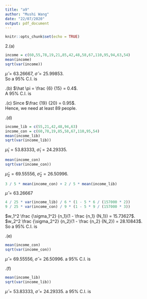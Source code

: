 ---
title: "a9"
author: "Mushi Wang"
date: "22/07/2020"
output: pdf_document
---

```{r setup, include=FALSE}
knitr::opts_chunk$set(echo = TRUE)
```

2.(a)
```{r}
income = c(60,55,78,19,21,85,42,48,58,67,110,95,94,63,54)
mean(income)
sqrt(var(income))
```
$\hat \mu = 63.26667$, $\hat \sigma = 25.99853$.  
So a 95% C.I. is
\begin{align*}
  & \hat \mu \pm c \sqrt{1 - \frac n N} \frac {\hat \sigma} {\sqrt n} \text{\quad where } c \sim N(0, 1)\\
  = & 63.26667 \pm 1.96 \sqrt{1 - \frac {15} {157000}} \frac {25.99853} {\sqrt{15}}\\
  = & (50.11023, 76.42311)
\end{align*}

\newpage
2.(b)
$\hat \pi = \frac {6} {15} = 0.4$.  
A 95% C.I. is 
\begin{align*}
  &\hat \pi \pm c \sqrt{\frac {\hat \pi(1 - \hat \pi)} {n} (1 - \frac n N)} \text{\quad where } c \sim N(0, 1)\\
  = & 0.4 \pm 1.96 \sqrt{\frac {0.4 \times 0.6} {15} (1 - \frac {15} {157000})}\\
  = & (0.1520893, 0.6479107)
\end{align*}

\newpage
2.(c)
Since $\frac {19} {20} = 0.95$.  
\begin{align*}
    c \sqrt{\frac {\hat \pi(1 - \hat \pi)} {n} (1 - \frac n N)} & \leq 0.05 \text{\quad where } c \sim N(0, 1)\\
    n & \geq (\frac {0.05^2} {0.24^2 \times 1.96^2} + \frac {1} {157000})^{-1} \\
    n & \geq 88.46059
\end{align*}
Hence, we need at least 89 people.

\newpage
2.(d)
```{r}
income_lib = c(55,21,42,48,94,63)
income_con = c(60,78,19,85,58,67,110,95,54)
mean(income_lib)
sqrt(var(income_lib))
```
$\hat \mu_{1} = 53.83333$, $\hat \sigma_1 = 24.29335$.
```{r}
mean(income_con)
sqrt(var(income_con))
```
$\hat \mu_{2} = 69.55556$, $\hat \sigma_2 = 26.50996$.
```{r}
3 / 5 * mean(income_con) + 2 / 5 * mean(income_lib)
```
$\hat \mu = 63.26667$
```{r}
4 / 25 * var(income_lib) / 6 * (1 - 5 * 6 / (157000 * 2))
9 / 25 * var(income_con) / 9 * (1 - 5 * 9 / (157000 * 3))
```

$w_1^2  \frac {\sigma_1^2} {n_1}(1 - \frac {n_1} {N_1}) = 15.73627$.  
$w_2^2  \frac {\sigma_2^2} {n_2}(1 - \frac {n_2} {N_2}) = 28.10843$.  
So a 95% C.I. is
\begin{align*}
  & \hat \mu \pm c \sqrt{\sum_{i = 1}^{2} w_i^2  \frac {\sigma_i^2} {n_i}(1 - \frac {n_i} {N_i})} \text{\quad where } c \sim N(0, 1)\\
  = & (50.28847, 76.24487)
\end{align*}

\newpage
2.(e)
```{r}
mean(income_con)
sqrt(var(income_con))
```
$\hat \mu = 69.55556$, $\hat \sigma = 26.50996$.
a 95% C.I. is 
\begin{align*}
  &\hat \mu \pm c \sqrt{1 - \frac n N} \frac {\hat \sigma} {\sqrt n} \text{\quad where } c \sim N(0, 1)\\
  = & 69.55556 \pm 1.96 \sqrt(1 - \frac {9 \times 5} {157000 \times 3}) \frac {26.50996} {\sqrt 9}\\
  = & (52.23654, 86.87457)
\end{align*}

\newpage
2.(f)
```{r}
mean(income_lib)
sqrt(var(income_lib))
```
$\hat \mu = 53.83333$, $\hat \sigma = 24.29335$.
a 95% C.I. is 
\begin{align*}
  &\hat \mu \pm c \sqrt{1 - \frac n N} \frac {\hat \sigma} {\sqrt n} \text{\quad where } c \sim N(0, 1)\\
  = & 53.83333 \pm 1.96 \sqrt(1 - \frac {6 \times 5} {157000 \times 2}) \frac {24.29335} {\sqrt 6}\\
  = & (34.39554, 73.27113)
\end{align*}
